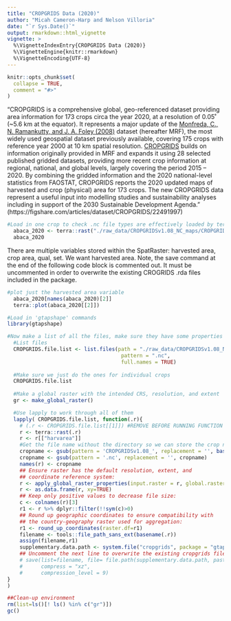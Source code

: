 ```yaml
---
title: "CROPGRIDS Data (2020)"
author: "Micah Cameron-Harp and Nelson Villoria"
date: "`r Sys.Date()`"
output: rmarkdown::html_vignette
vignette: >
  %\VignetteIndexEntry{CROPGRIDS Data (2020)}
  %\VignetteEngine{knitr::rmarkdown}
  %\VignetteEncoding{UTF-8}
---
```


```r
knitr::opts_chunk$set(
  collapse = TRUE,
  comment = "#>"
)
```

"CROPGRIDS is a comprehensive global, geo-referenced dataset providing area information for 173 crops circa the year 2020, at a resolution of 0.05˚ (~5.6 km at the equator). It represents a major update of the [Monfreda, C., N. Ramankutty, and J. A. Foley (2008)](https://doi.org/10.1029/2007GB002947) dataset (hereafter MRF), the most widely used geospatial dataset previously available, covering 175 crops with reference year 2000 at 10 km spatial resolution. [CROPGRIDS](https://doi.org/10.1038/s41597-024-03247-7) builds on information originally provided in MRF and expands it using 28 selected published gridded datasets, providing more recent crop information at regional, national, and global levels, largely covering the period 2015 – 2020. By combining the gridded information and the 2020 national-level statistics from FAOSTAT, CROPGRIDS reports the 2020 updated maps of harvested and crop (physical) area for 173 crops. The new CROPGRIDS data represent a useful input into modelling studies and sustainability analyses including in support of the 2030 Sustainable Development Agenda." (https://figshare.com/articles/dataset/CROPGRIDS/22491997)

```r
#Load in one crop to check .nc file types are effectively loaded by terra package.
  abaca_2020 <- terra::rast("./raw_data/CROPGRIDSv1.08_NC_maps/CROPGRIDSv1.08_abaca.nc")
  abaca_2020
```
There are multiple variables stored within the SpatRaster: harvested area, crop area, qual, set. We want harvested area. Note, the save command at the end of the following code block is commented out. It must be uncommented in order to overwrite the existing CROGRIDS .rda files included in the package. 

```r
#plot just the harvested area variable
  abaca_2020[names(abaca_2020)[2]]
  terra::plot(abaca_2020[[2]])
```
```r
#Load in 'gtapshape' commands
library(gtapshape)

#Now make a list of all the files, make sure they have some properties as current data, and save as dataframes in .rda format. 
  #List files
  CROPGRIDS.file.list <- list.files(path = "./raw_data/CROPGRIDSv1.08_NC_maps/",
                                     pattern = ".nc",
                                     full.names = TRUE)
  
  #Make sure we just do the ones for individual crops
  CROPGRIDS.file.list
  
  #Make a global raster with the intended CRS, resolution, and extent
  gr <- make_global_raster()

  #Use lapply to work through all of them
  lapply( CROPGRIDS.file.list, function(.r){
    # (.r <- CROPGRIDS.file.list[[1]]) #REMOVE BEFORE RUNNING FUNCTION
    r <- terra::rast(.r)
    r <- r[["harvarea"]]
    #Get the file name without the directory so we can store the crop name
    cropname <- gsub(pattern = 'CROPGRIDSv1.08_', replacement = '', basename(.r))
    cropname <- gsub(pattern = '.nc', replacement = '', cropname)
    names(r) <- cropname
    ## Ensure raster has the default resolution, extent, and
    ## coordinate reference system:
    r <- apply_global_raster_properties(input.raster = r, global.raster = gr)
    r <- as.data.frame(r, xy=TRUE)
    ## Keep only positive values to decrease file size:
    c <- colnames(r)[3]
    r1 <- r %>% dplyr::filter(!!sym(c)>0)
    ## Round up geographic coordinates to ensure compatibility with
    ## the country-geography raster used for aggregation:
    r1 <- round_up_coordinates(raster.df=r1)
    filename <- tools::file_path_sans_ext(basename(.r))
    assign(filename,r1)
    supplementary.data.path <- system.file("cropgrids", package = "gtapshape")
    ## Uncomment the next line to overwrite the existing cropgrids files included in the package
    # save(list=filename, file= file.path(supplementary.data.path, paste(filename,".rda",sep="")),
    #      compress = "xz",
    #      compression_level = 9)
}
)

##Clean-up environment
rm(list=ls()[! ls() %in% c("gr")])
gc()
```
